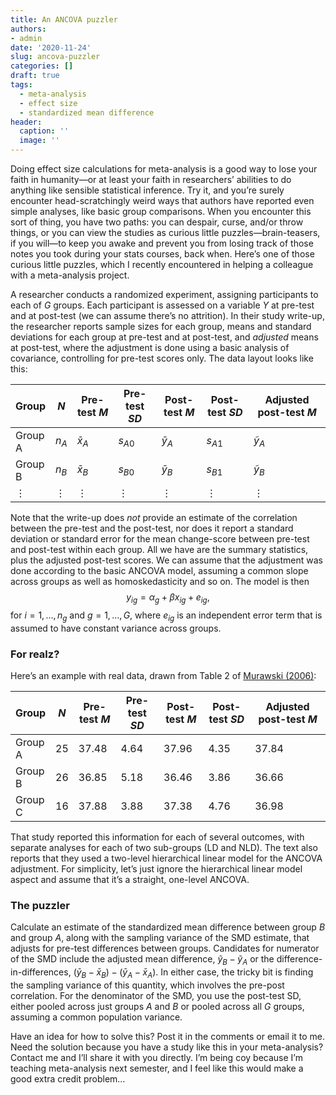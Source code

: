 ```yaml
---
title: An ANCOVA puzzler
authors:
- admin
date: '2020-11-24'
slug: ancova-puzzler
categories: []
draft: true
tags:
  - meta-analysis
  - effect size
  - standardized mean difference
header:
  caption: ''
  image: ''
---
```


Doing effect size calculations for meta-analysis is a good way to lose your faith in humanity---or at least your faith in researchers' abilities to do anything like sensible statistical inference. Try it, and you're surely encounter head-scratchingly weird ways that authors have reported even simple analyses, like basic group comparisons. When you encounter this sort of thing, you have two paths: you can despair, curse, and/or throw things, or you can view the studies as curious little puzzles---brain-teasers, if you will---to keep you awake and prevent you from losing track of those notes you took during your stats courses, back when. Here's one of those curious little puzzles, which I recently encountered in helping a colleague with a meta-analysis project.

A researcher conducts a randomized experiment, assigning participants to each of $G$ groups. Each participant is assessed on a variable $Y$ at pre-test and at post-test (we can assume there's no attrition). In their study write-up, the researcher reports sample sizes for each group, means and standard deviations for each group at pre-test and at post-test, and _adjusted_ means at post-test, where the adjustment is done using a basic analysis of covariance, controlling for pre-test scores only. The data layout looks like this:

| Group | $N$ | Pre-test $M$ | Pre-test $SD$ | Post-test $M$ | Post-test $SD$ | Adjusted post-test $M$    |
|-------|-----|--------------|---------------|---------------|----------------|---------------------------|
| Group A | $n_A$    | $\bar{x}_{A}$ | $s_{A0}$ | $\bar{y}_{A}$ | $s_{A1}$       | $\tilde{y}_A$          |
| Group B | $n_B$    | $\bar{x}_{B}$ | $s_{B0}$ | $\bar{y}_{B}$ | $s_{B1}$       | $\tilde{y}_B$          |
| $\vdots$    | $\vdots$ | $\vdots$      | $\vdots$ | $\vdots$      | $\vdots$       | $\vdots$           |

Note that the write-up does _not_ provide an estimate of the correlation between the pre-test and the post-test, nor does it report a standard deviation or standard error for the mean change-score between pre-test and post-test within each group. All we have are the summary statistics, plus the adjusted post-test scores. We can assume that the adjustment was done according to the basic ANCOVA model, assuming a common slope across groups as well as homoskedasticity and so on. The model is then
$$
y_{ig} = \alpha_g + \beta x_{ig} + e_{ig},
$$
for $i = 1,...,n_g$ and $g = 1,...,G$, where $e_{ig}$ is an independent error term that is assumed to have constant variance across groups. 

### For realz?

Here's an example with real data, drawn from Table 2 of [Murawski (2006)](https://doi.org/10.1080/10573560500455703): 

| Group | $N$ | Pre-test $M$ | Pre-test $SD$ | Post-test $M$ | Post-test $SD$ | Adjusted post-test $M$    |
|-------|-----|--------------|---------------|---------------|----------------|---------------------------|
| Group A | 25    | 37.48 | 4.64 | 37.96 | 4.35 | 37.84 |
| Group B | 26    | 36.85 | 5.18 | 36.46 | 3.86 | 36.66 |
| Group C | 16    | 37.88 | 3.88 | 37.38 | 4.76 | 36.98 |

That study reported this information for each of several outcomes, with separate analyses for each of two sub-groups (LD and NLD). The text also reports that they used a two-level hierarchical linear model for the ANCOVA adjustment. For simplicity, let's just ignore the hierarchical linear model aspect and assume that it's a straight, one-level ANCOVA.

### The puzzler

Calculate an estimate of the standardized mean difference between group $B$ and group $A$, along with the sampling variance of the SMD estimate, that adjusts for pre-test differences between groups. Candidates for numerator of the SMD include the adjusted mean difference, $\tilde{y}_B - \tilde{y}_A$ or the difference-in-differences, $\left(\bar{y}_B - \bar{x}_B\right) - \left(\bar{y}_A - \bar{x}_A\right)$. In either case, the tricky bit is finding the sampling variance of this quantity, which involves the pre-post correlation. For the denominator of the SMD, you use the post-test SD, either pooled across just groups $A$ and $B$ or pooled across all $G$ groups, assuming a common population variance. 

Have an idea for how to solve this? Post it in the comments or email it to me. Need the solution because you have a study like this in your meta-analysis? Contact me and I'll share it with you directly. I'm being coy because I'm teaching meta-analysis next semester, and I feel like this would make a good extra credit problem...